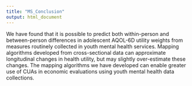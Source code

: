 ```yaml
---
title: "MS_Conclusion"
output: html_document
---
```


We have found that it is possible to predict both within-person and between-person differences in adolescent AQOL-6D utility weights from measures routinely collected in youth mental health services. Mapping algorithms developed from cross-sectional data can approximate longitudinal changes in health utility, but may slightly over-estimate these changes. The mapping algorithms we have developed can enable greater use of CUAs in economic evaluations using youth mental health data collections.
